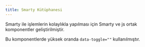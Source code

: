```yaml
---
title: Smarty Kütüphanesi
---
```


Smarty ile işlemlerin kolaylıkla yapılması için Smarty ve js ortak komponentler geliştirilmiştir.

Bu komponentlerde yüksek oranda <code>data-toggle=""</code> kullanılmıştır.

